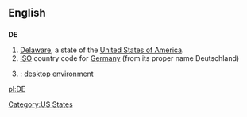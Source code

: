==English==

==={{Abbreviation}}===
'''DE'''
# [[Delaware]], a state of the [[United States of America]].
# [[ISO]] country code for [[Germany]] (from its proper name Deutschland)
# {{computing}}: [[desktop environment]]

[[Category:US States]]

[[pl:DE]]